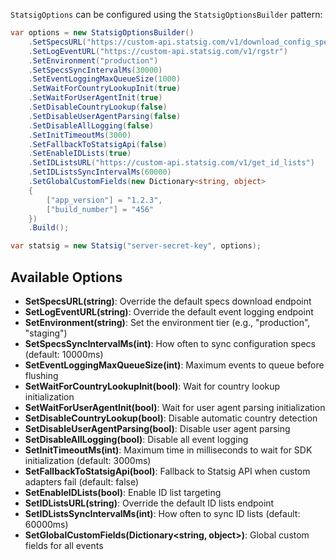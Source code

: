 <Accordion title="StatsigOptions">

`StatsigOptions` can be configured using the `StatsigOptionsBuilder` pattern:

```csharp
var options = new StatsigOptionsBuilder()
    .SetSpecsURL("https://custom-api.statsig.com/v1/download_config_specs")
    .SetLogEventURL("https://custom-api.statsig.com/v1/rgstr")
    .SetEnvironment("production")
    .SetSpecsSyncIntervalMs(30000)
    .SetEventLoggingMaxQueueSize(1000)
    .SetWaitForCountryLookupInit(true)
    .SetWaitForUserAgentInit(true)
    .SetDisableCountryLookup(false)
    .SetDisableUserAgentParsing(false)
    .SetDisableAllLogging(false)
    .SetInitTimeoutMs(3000)
    .SetFallbackToStatsigApi(false)
    .SetEnableIDLists(true)
    .SetIDListsURL("https://custom-api.statsig.com/v1/get_id_lists")
    .SetIDListsSyncIntervalMs(60000)
    .SetGlobalCustomFields(new Dictionary<string, object>
    {
        ["app_version"] = "1.2.3",
        ["build_number"] = "456"
    })
    .Build();

var statsig = new Statsig("server-secret-key", options);
```

## Available Options

- **SetSpecsURL(string)**: Override the default specs download endpoint
- **SetLogEventURL(string)**: Override the default event logging endpoint  
- **SetEnvironment(string)**: Set the environment tier (e.g., "production", "staging")
- **SetSpecsSyncIntervalMs(int)**: How often to sync configuration specs (default: 10000ms)
- **SetEventLoggingMaxQueueSize(int)**: Maximum events to queue before flushing
- **SetWaitForCountryLookupInit(bool)**: Wait for country lookup initialization
- **SetWaitForUserAgentInit(bool)**: Wait for user agent parsing initialization
- **SetDisableCountryLookup(bool)**: Disable automatic country detection
- **SetDisableUserAgentParsing(bool)**: Disable user agent parsing
- **SetDisableAllLogging(bool)**: Disable all event logging
- **SetInitTimeoutMs(int)**: Maximum time in milliseconds to wait for SDK initialization (default: 3000ms)
- **SetFallbackToStatsigApi(bool)**: Fallback to Statsig API when custom adapters fail (default: false)
- **SetEnableIDLists(bool)**: Enable ID list targeting
- **SetIDListsURL(string)**: Override the default ID lists endpoint
- **SetIDListsSyncIntervalMs(int)**: How often to sync ID lists (default: 60000ms)
- **SetGlobalCustomFields(Dictionary\<string, object\>)**: Global custom fields for all events

</Accordion>
